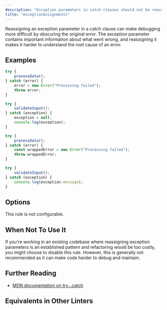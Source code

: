 ```yaml
---
description: "Exception parameters in catch clauses should not be reassigned."
title: "exceptionAssignments"
---
```



<RuleSummary plugin="ts" rule="exceptionAssignments" />

Reassigning an exception parameter in a catch clause can make debugging more difficult by obscuring the original error.
The exception parameter contains important information about what went wrong, and reassigning it makes it harder to understand the root cause of an error.

## Examples

<Tabs>
<TabItem label="❌ Incorrect">

```ts
try {
	processData();
} catch (error) {
	error = new Error("Processing failed");
	throw error;
}
```

```ts
try {
	validateInput();
} catch (exception) {
	exception = null;
	console.log(exception);
}
```

</TabItem>
<TabItem label="✅ Correct">

```ts
try {
	processData();
} catch (error) {
	const wrappedError = new Error("Processing failed");
	throw wrappedError;
}
```

```ts
try {
	validateInput();
} catch (exception) {
	console.log(exception.message);
}
```

</TabItem>
</Tabs>

## Options

This rule is not configurable.

## When Not To Use It

If you're working in an existing codebase where reassigning exception parameters is an established pattern and refactoring would be too costly, you might choose to disable this rule.
However, this is generally not recommended as it can make code harder to debug and maintain.

## Further Reading

- [MDN documentation on try...catch](https://developer.mozilla.org/en-US/docs/Web/JavaScript/Reference/Statements/try...catch)

## Equivalents in Other Linters

<RuleEquivalents pluginId="ts" ruleId="exceptionAssignments" />
